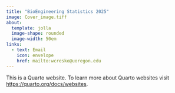 ```yaml
---
title: "BioEngineering Statistics 2025"
image: Cover_image.tiff
about:
  template: jolla
  image-shape: rounded
  image-width: 50em
links: 
  - text: Email
    icon: envelope
    href: mailto:wcresko@uoregon.edu
---
```


This is a Quarto website. To learn more about Quarto websites visit <https://quarto.org/docs/websites>.
